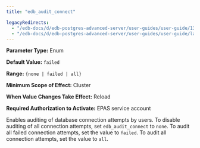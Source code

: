 ```yaml
---
title: "edb_audit_connect"

legacyRedirects:
  - "/edb-docs/d/edb-postgres-advanced-server/user-guides/user-guide/13/edb_audit_connect.html"
  - "/edb-docs/d/edb-postgres-advanced-server/user-guides/user-guide/latest/edb_audit_connect.html"
---
```


<div id="edb_audit_connect" class="registered_link"></div>

**Parameter Type:** Enum

**Default Value:** `failed`

**Range:** `{none | failed | all}`

**Minimum Scope of Effect:** Cluster

**When Value Changes Take Effect:** Reload

**Required Authorization to Activate:** EPAS service account

Enables auditing of database connection attempts by users. To disable auditing of all connection attempts, set `edb_audit_connect` to `none`. To audit all failed connection attempts, set the value to `failed`. To audit all connection attempts, set the value to `all`.
